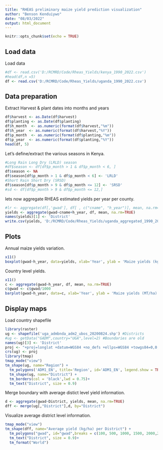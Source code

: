 ```yaml
---
title: "RHEAS preliminary maize yield prediction visualization"
author: "Benson Kenduiywo"
date: "08/03/2022"
output: html_document
---
```


```r
knitr::opts_chunk$set(echo = TRUE)
```

## Load data

Load data

```r
#df <- read.csv('D:/RCMRD/Code/Rheas_Yields/kenya_1990_2022.csv')
#head(df,n =5)
df <- read.csv('D:/RCMRD/Code/Rheas_Yields/uganda_1990_2022.csv')
```


## Data preparation

Extract Harvest & plant dates into months and years

```r
df$harvest <- as.Date(df$harvest)
df$planting <- as.Date(df$planting)
df$h_month  <- as.numeric(format(df$harvest,"%m"))
df$h_year  <- as.numeric(format(df$harvest,"%Y"))
df$p_month  <- as.numeric(format(df$planting,"%m"))
df$p_year  <- as.numeric(format(df$planting,"%Y"))
head(df, 5)
```

Let's define/extract the various seasons in Kenya.

```r
#Long Rain Long Dry (LRLD) season
#df$season <- df[df$p_month > 1 & df$p_month < 6, ]
df$season <- NA
df$season[df$p_month > 1 & df$p_month < 6] <- 'LRLD'
#Short Rain Short Dry (SRSD)
df$season[df$p_month > 9 & df$p_month <= 12] <- 'SRSD'
#sd <- df[df$p_month > 9 & df$p_month <= 12,]

```


lets now aggregate RHEAS estimated yields per year per county.

```r
#lr <- aggregate(df[,'gwad'], df[ , c("cname", "h_year")], mean, na.rm=TRUE)
yields <- aggregate(gwad~cname+h_year, df, mean, na.rm=TRUE)
names(yields)[1] <- 'District'
write.csv(yields, 'D:/RCMRD/Code/Rheas_Yields/uganda_aggregated_1990_2022.csv')

```


## Plots

Annual maize yields variation.

```r
x11()
boxplot(gwad~h_year, data=yields, xlab='Year', ylab = 'Maize yields (kg/ha)')
```

Country level yields.

```r
x11()
c <- aggregate(gwad~h_year, df, mean, na.rm=TRUE)
c$gwad <- c$gwad/1000
barplot(gwad~h_year, data=c, xlab='Year', ylab = 'Maize yields (MT/ha)', main="Country's total production", ylim = c(0,2))

```


## Display maps

Load country shapefile

```r
library(raster)
ug <- shapefile('uga_admbnda_adm2_ubos_20200824.shp') #Districts
#ug <- getData("GADM",country="UGA",level=2) #Boundaries are old
names(ug)[3] <- 'District'
proj <- "+proj=longlat +datum=WGS84 +no_defs +ellps=WGS84 +towgs84=0,0,0"
crs(ug) <- proj
library(tmap)
tmap_mode("view")
tm_shape(ug, name="Region") +
  tm_polygons('ADM1_EN', title='Region', id='ADM1_EN', legend.show = TRUE)+
  tm_shape(ug, name="District") +
  tm_borders(col = 'black',lwd = 0.75)+
  tm_text("District", size = 0.9)

```

Merge boundary with average distict level yield information.

```r
d <- aggregate(gwad~District, yields, mean, na.rm=TRUE)
dff <- merge(ug[,"District"],d, by="District")
```

Visualize average district level information.

```r
tmap_mode("view")
tm_shape(dff, name="Average yield (kg/ha) per District") +
  tm_polygons("gwad", id="gwad",breaks = c(100, 500, 1000, 1500, 2000,2500),  title="Maize yield (kg/ha) 1990-2021") +
  tm_text("District", size = 0.9)+
  tm_format("World")

```
